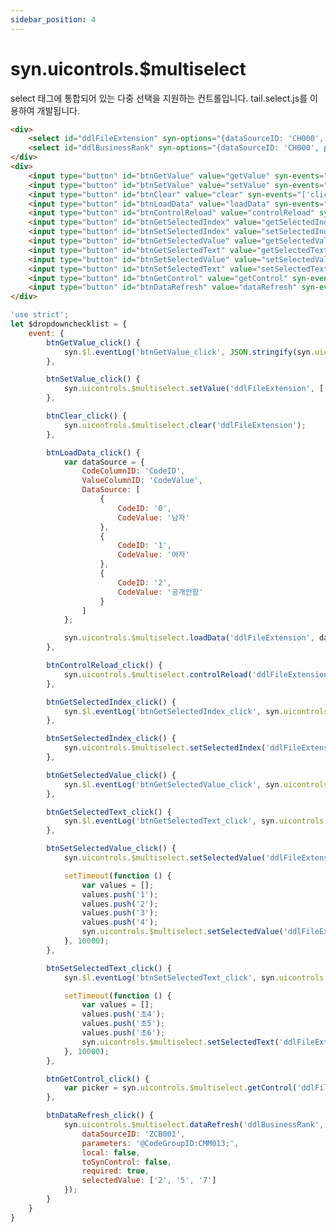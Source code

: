 ```yaml
---
sidebar_position: 4
---
```


# syn.uicontrols.$multiselect

select 태그에 통합되어 있는 다중 선택을 지원하는 컨트롤입니다. tail.select.js를 이용하여 개발됩니다.

```html
<div>
    <select id="ddlFileExtension" syn-options="{dataSourceID: 'CH000', parameters: '@GROUPCODE:MS001;', local: false, toSynControl: true, required: false}" multiple style="width: 200px; height: 23px;"></select>
    <select id="ddlBusinessRank" syn-options="{dataSourceID: 'CH000', parameters: '@GROUPCODE:MS002;', local: false, toSynControl: false, required: false}" multiple style="width: 200px; height: 200px;"></select>
</div>
<div>
    <input type="button" id="btnGetValue" value="getValue" syn-events="['click']" />
    <input type="button" id="btnSetValue" value="setValue" syn-events="['click']" />
    <input type="button" id="btnClear" value="clear" syn-events="['click']" />
    <input type="button" id="btnLoadData" value="loadData" syn-events="['click']" />
    <input type="button" id="btnControlReload" value="controlReload" syn-events="['click']" />
    <input type="button" id="btnGetSelectedIndex" value="getSelectedIndex" syn-events="['click']" />
    <input type="button" id="btnSetSelectedIndex" value="setSelectedIndex" syn-events="['click']" />
    <input type="button" id="btnGetSelectedValue" value="getSelectedValue" syn-events="['click']" />
    <input type="button" id="btnGetSelectedText" value="getSelectedText" syn-events="['click']" />
    <input type="button" id="btnSetSelectedValue" value="setSelectedValue" syn-events="['click']" />
    <input type="button" id="btnSetSelectedText" value="setSelectedText" syn-events="['click']" />
    <input type="button" id="btnGetControl" value="getControl" syn-events="['click']" />
    <input type="button" id="btnDataRefresh" value="dataRefresh" syn-events="['click']" />
</div>
```

```javascript
'use strict';
let $dropdownchecklist = {
    event: {
        btnGetValue_click() {
            syn.$l.eventLog('btnGetValue_click', JSON.stringify(syn.uicontrols.$multiselect.getValue('ddlFileExtension')));
        },

        btnSetValue_click() {
            syn.uicontrols.$multiselect.setValue('ddlFileExtension', ['02', '05']);
        },

        btnClear_click() {
            syn.uicontrols.$multiselect.clear('ddlFileExtension');
        },

        btnLoadData_click() {
            var dataSource = {
                CodeColumnID: 'CodeID',
                ValueColumnID: 'CodeValue',
                DataSource: [
                    {
                        CodeID: '0',
                        CodeValue: '남자'
                    },
                    {
                        CodeID: '1',
                        CodeValue: '여자'
                    },
                    {
                        CodeID: '2',
                        CodeValue: '공개안함'
                    }
                ]
            };

            syn.uicontrols.$multiselect.loadData('ddlFileExtension', dataSource, true);
        },

        btnControlReload_click() {
            syn.uicontrols.$multiselect.controlReload('ddlFileExtension');
        },

        btnGetSelectedIndex_click() {
            syn.$l.eventLog('btnGetSelectedIndex_click', syn.uicontrols.$multiselect.getSelectedIndex('ddlFileExtension'));
        },

        btnSetSelectedIndex_click() {
            syn.uicontrols.$multiselect.setSelectedIndex('ddlFileExtension', 3);
        },

        btnGetSelectedValue_click() {
            syn.$l.eventLog('btnGetSelectedValue_click', syn.uicontrols.$multiselect.getSelectedValue('ddlFileExtension'));
        },

        btnGetSelectedText_click() {
            syn.$l.eventLog('btnGetSelectedText_click', syn.uicontrols.$multiselect.getSelectedText('ddlFileExtension'));
        },

        btnSetSelectedValue_click() {
            syn.uicontrols.$multiselect.setSelectedValue('ddlFileExtension', '1');

            setTimeout(function () {
                var values = [];
                values.push('1');
                values.push('2');
                values.push('3');
                values.push('4');
                syn.uicontrols.$multiselect.setSelectedValue('ddlFileExtension', values);
            }, 10000);
        },

        btnSetSelectedText_click() {
            syn.$l.eventLog('btnSetSelectedText_click', syn.uicontrols.$multiselect.setSelectedText('ddlFileExtension', '중2'));

            setTimeout(function () {
                var values = [];
                values.push('초4');
                values.push('초5');
                values.push('초6');
                syn.uicontrols.$multiselect.setSelectedText('ddlFileExtension', values);
            }, 10000);
        },

        btnGetControl_click() {
            var picker = syn.uicontrols.$multiselect.getControl('ddlFileExtension');
        },

        btnDataRefresh_click() {
            syn.uicontrols.$multiselect.dataRefresh('ddlBusinessRank', {
                dataSourceID: 'ZCB001',
                parameters: '@CodeGroupID:CMM013;',
                local: false,
                toSynControl: false,
                required: true,
                selectedValue: ['2', '5', '7']
            });
        }
    }
}
```